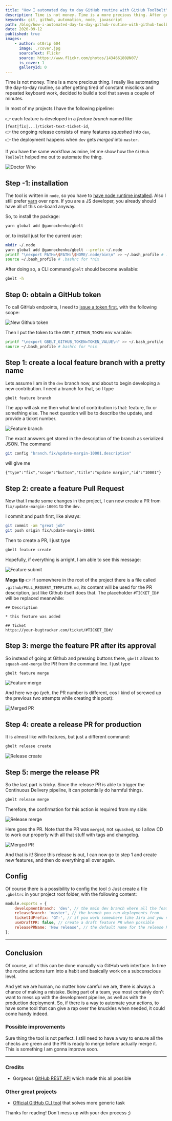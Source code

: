 ```yaml
---
title: "How I automated day to day GitHub routine with GitHub Toolbelt"
description: Time is not money. Time is a more precious thing. After getting tired of constant misclicks and repeated keyboard work, decided to save some of my time and build a tool for managing a GitHub PR pipeline.
keywords: git, github, automation, node, javascript
path: /blog/how-i-automated-day-to-day-github-routine-with-github-toolbelt-
date: 2020-09-12
published: true
images:
    - author: ot0rip 604
      image: ./cover.jpg
      sourceText: Flickr
      source: https://www.flickr.com/photos/143466180@N07/
      is_cover: 1
      galleryId: 0
---
```



Time is not money. Time is a more precious thing. I really like automating the day-to-day routine, so after getting tired of constant misclicks and repeated keyboard work, decided to build a tool that saves a couple of minutes.

In most of my projects I have the following pipeline:

👉 each feature is developed in a *feature branch* named like `[feat|fix|...]/ticket-text-ticket-id`,<br />
👉 the ongoing release consists of many features *squashed* into `dev`,<br />
👉 the deployment happens when `dev` gets *merged* into `master`.<br />

If you have the same workflow as mine, let me show how the `GitHub Toolbelt` helped me out to automate the thing.

<Align>

![Doctor Who](https://media4.giphy.com/media/SVI9nccwH3sz5XJhbK/giphy.gif "Doctor Who")
<Copyright source="https://giphy.com/gifs/doctorwho-doctor-who-dr-patrick-troughton-SVI9nccwH3sz5XJhbK" authorPrefix="Picture by" author="doctorwho.tv" sourceText="Giphy" />

</Align>

## Step -1: installation

The tool is written in `node`, so you have to [have node runtime installed](https://github.com/nvm-sh/nvm). Also I still prefer [yarn](https://yarnpkg.com/) over npm. If you are a JS developer, you already should have all of this on-board anyway.

So, to install the package:

~~~bash
yarn global add @gannochenko/gbelt
~~~

or, to install just for the current user:

~~~bash
mkdir ~/.node
yarn global add @gannochenko/gbelt --prefix ~/.node
printf "\nexport PATH=\$PATH:\$HOME/.node/bin\n" >> ~/.bash_profile # .bashrc for *nix
source ~/.bash_profile # .bashrc for *nix
~~~

After doing so, a CLI command `gbelt` should become available:

~~~bash
gbelt -h
~~~

## Step 0: obtain a GitHub token

To call GitHub endpoints, I need to [issue a token first](https://github.com/settings/tokens/new), with the following scope:

![New Github token](./new-github-token.png)

Then I put the token to the `GBELT_GITHUB_TOKEN` env variable:

~~~bash
printf "\nexport GBELT_GITHUB_TOKEN=TOKEN_VALUE\n" >> ~/.bash_profile
source ~/.bash_profile # bashrc for *nix
~~~

## Step 1: create a local feature branch with a pretty name

Lets assume I am in the `dev` branch now, and about to begin developing a new contribution. I need a branch for that, so I type

~~~bash
gbelt feature branch
~~~

The app will ask me then what kind of contribution is that: feature, fix or something else.
The next question will be to describe the update, and provide a ticket number.

<Align>

![Feature branch](./gbelt_feature_branch.png)

</Align>

The exact answers get stored in the description of the branch as serialized JSON. The command

~~~sh
git config "branch.fix/update-margin-10001.description"
~~~

will give me

~~~text
{"type":"fix","scope":"button","title":"update margin","id":"10001"}
~~~

## Step 2: create a feature Pull Request

Now that I made some changes in the project, I can now create a PR from `fix/update-margin-10001` to the `dev`.

I commit and push first, like always:

~~~bash
git commit -am "great job"
git push origin fix/update-margin-10001
~~~

Then to create a PR, I just type

~~~bash
gbelt feature create
~~~

Hopefully, if everything is arright, I am able to see this message:

![Feature submit](./gbelt_feature_create.png)

**Mega tip** 👉 if somewhere in the root of the project there is a file called `.github/PULL_REQUEST_TEMPLATE.md`, its content will be used for the PR description, just like Github itself does that. The placeholder `#TICKET_ID#` will be replaced meanwhile:

~~~text
## Description

* this feature was added

## Ticket 
https://your-bugtracker.com/ticket/#TICKET_ID#/
~~~

## Step 3: merge the feature PR after its approval

So instead of going at Github and pressing buttons there, `gbelt` allows to `squash-and-merge` the PR from the command line. I just type

~~~bash
gbelt feature merge
~~~

![Feature merge](./gbelt_feature_merge.png)

And here we go (yeh, the PR number is different, cos I kind of screwed up the previous two attempts while creating this post):

![Merged PR](./merged_pr.png)

## Step 4: create a release PR for production

It is almost like with features, but just a different command:

~~~bash
gbelt release create
~~~

![Release create](./gbelt_release_create.png)

## Step 5: merge the release PR

So the last part is tricky. Since the release PR is able to trigger the Continuous Delivery pipeline, it can potentially do harmful things.

~~~bash
gbelt release merge
~~~

Therefore, the confirmation for this action is required from my side:

![Release merge](./gbelt_release_merge.png)

Here goes the PR. Note that the PR was `merged`, not `squashed`, so I allow CD to work our properly with all that stuff with tags and changelog.

![Merged PR](./merged_release_pr.png)

And that is it! Since this release is out, I can now go to step 1 and create new features, and then do everything all over again.

## Config

Of course there is a possibility to config the tool :) Just create a file `.gbeltrc` in your project root folder, with the following content:

~~~js
module.exports = {
    developmentBranch: 'dev', // the main dev branch where all the features go
    releaseBranch: 'master', // the branch you run deployments from
    ticketIdPrefix: 'GT-', // if you work somewhere like Jira and you need you tickets to be auto-prefixed
    useDraftPR: false, // create a draft feature PR when possible
    releasePRName: 'New release', // the default name for the release PR
};
~~~

---

## Conclusion

Of course, all of this can be done manually via GitHub web interface. In time the routine actions turn into a habit and basically work on a subconscious level.

And yet we are human, no matter how careful we are, there is always a chance of making a mistake.
Being part of a team, you most certainly don't want to mess up with the development pipeline, as well as with the production deployment. So, if there is a way to automate your actions, to have some tool that can give a rap over the knuckles when needed, it could come handy indeed.

### Possible improvements

Sure thing the tool is not perfect. I still need to have a way to ensure all the checks are green and the PR is ready to merge before actually merge it. This is something I am gonna improve soon.

---

### Credits

* Gorgeous [GitHub REST API](https://docs.github.com/en/rest) which made this all possible

### Other great projects

* [Official GitHub CLI tool](https://cli.github.com/) that solves more generic task

Thanks for reading! Don't mess up with your dev process ;)
